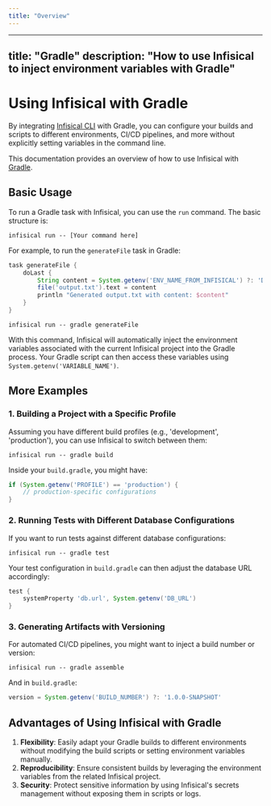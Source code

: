 ```yaml
---
title: "Overview"
---
```


---
title: "Gradle"
description: "How to use Infisical to inject environment variables with Gradle"
---

# Using Infisical with Gradle

By integrating [Infisical CLI](../../cli/overview) with Gradle, you can configure your builds and scripts to different environments, CI/CD pipelines, and more without explicitly setting variables in the command line.

This documentation provides an overview of how to use Infisical with [Gradle](https://gradle.org/).

## Basic Usage

To run a Gradle task with Infisical, you can use the `run` command. The basic structure is:

```
infisical run -- [Your command here]
```

For example, to run the `generateFile` task in Gradle:

```groovy build.gradle
task generateFile {
    doLast {
        String content = System.getenv('ENV_NAME_FROM_INFISICAL') ?: 'Default Content'
        file('output.txt').text = content
        println "Generated output.txt with content: $content"
    }
}
```

```
infisical run -- gradle generateFile
```

With this command, Infisical will automatically inject the environment variables associated with the current Infisical project into the Gradle process. 
Your Gradle script can then access these variables using `System.getenv('VARIABLE_NAME')`.

## More Examples

### 1. Building a Project with a Specific Profile

Assuming you have different build profiles (e.g., 'development', 'production'), you can use Infisical to switch between them:

```
infisical run -- gradle build
```

Inside your `build.gradle`, you might have:

```groovy build.gradle
if (System.getenv('PROFILE') == 'production') {
    // production-specific configurations
}
```

### 2. Running Tests with Different Database Configurations

If you want to run tests against different database configurations:

```
infisical run -- gradle test
```

Your test configuration in `build.gradle` can then adjust the database URL accordingly:

```groovy build.gradle
test {
    systemProperty 'db.url', System.getenv('DB_URL')
}
```

### 3. Generating Artifacts with Versioning

For automated CI/CD pipelines, you might want to inject a build number or version:

```
infisical run -- gradle assemble
```

And in `build.gradle`:

```groovy build.gradle
version = System.getenv('BUILD_NUMBER') ?: '1.0.0-SNAPSHOT'
```

## Advantages of Using Infisical with Gradle

1. **Flexibility**: Easily adapt your Gradle builds to different environments without modifying the build scripts or setting environment variables manually.
2. **Reproducibility**: Ensure consistent builds by leveraging the environment variables from the related Infisical project.
3. **Security**: Protect sensitive information by using Infisical's secrets management without exposing them in scripts or logs.
